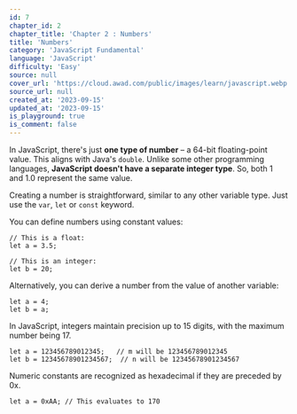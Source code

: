 ```yaml
---
id: 7
chapter_id: 2
chapter_title: 'Chapter 2 : Numbers'
title: 'Numbers'
category: 'JavaScript Fundamental'
language: 'JavaScript'
difficulty: 'Easy'
source: null
cover_url: 'https://cloud.awad.com/public/images/learn/javascript.webp'
source_url: null
created_at: '2023-09-15'
updated_at: '2023-09-15'
is_playground: true
is_comment: false
---
```


In JavaScript, there's just **one type of number** – a 64-bit floating-point value. This aligns with Java's `double`. Unlike some other programming languages, **JavaScript doesn't have a separate integer type**. So, both 1 and 1.0 represent the same value.

Creating a number is straightforward, similar to any other variable type. Just use the `var`, `let` or `const` keyword.

You can define numbers using constant values:

```
// This is a float:
let a = 3.5;

// This is an integer:
let b = 20;
```

Alternatively, you can derive a number from the value of another variable:

```
let a = 4;
let b = a;
```

In JavaScript, integers maintain precision up to 15 digits, with the maximum number being 17.

```
let a = 123456789012345;   // m will be 123456789012345
let b = 12345678901234567;  // n will be 12345678901234567
```

Numeric constants are recognized as hexadecimal if they are preceded by 0x.

```
let a = 0xAA; // This evaluates to 170
```
